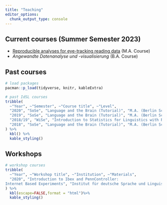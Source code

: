 ```yaml
---
title: "Teaching"
editor_options: 
  chunk_output_type: console
---
```


## Current courses (Summer Semester 2023)

- [Reproducible analyses for eye-tracking reading data](https://daniela-palleschi.github.io/repo-eda/) (M.A. Course)
- *Angewandte Datenanalyse und -visualisierung* (B.A. Course)

## Past courses

```r
# load packages
pacman::p_load(tidyverse, knitr, kableExtra)
```


```r
# past IdSL courses
tribble(
  ~"Year", ~"Semester", ~"Course title", ~"Level",
  "2020", "SoSe", "Language and the Brain (Tutorial)", "M.A. (Berlin School of Mind and Brain)",
  "2019", "SoSe", "Language and the Brain (Tutorial)", "M.A. (Berlin School of Mind and Brain)",
  "2018/19", "WiSe", "Introduction to Statistics for Linguistics with R and RStudio", "M.A.",
  "2018", "SoSe", "Language and the Brain (Tutorial)", "M.A. (Berlin School of Mind and Brain)"
) %>% 
  kbl() %>% 
  kable_styling()
```

## Workshops

```r
# workshop courses
tribble(
  ~"Year", ~"Workshop title", ~"Institution", ~"Materials",
  "2020", "Introduction to Ibex and PennController:
Internet Based Experiments", "Institut für deutsche Sprache und Linguistik (Department of German Language and Linguistics), Humboldt-Universität zu Berlin", "<a href='https://box.hu-berlin.de/d/ff964c88ad9c47e781b5/'>Materials</a>"
) %>% 
  kbl(escape=FALSE,format = "html")%>%
  kable_styling()
```


